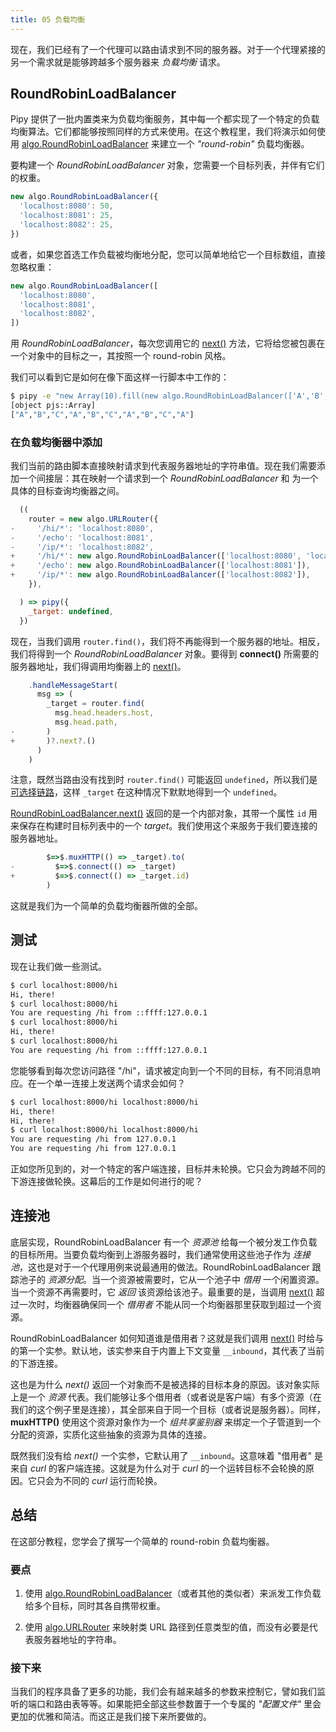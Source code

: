 ```yaml
---
title: 05 负载均衡
---
```


现在，我们已经有了一个代理可以路由请求到不同的服务器。对于一个代理紧接的另一个需求就是能够跨越多个服务器来 _负载均衡_ 请求。

## RoundRobinLoadBalancer

Pipy 提供了一批内置类来为负载均衡服务，其中每一个都实现了一个特定的负载均衡算法。它们都能够按照同样的方式来使用。在这个教程里，我们将演示如何使用 [algo.RoundRobinLoadBalancer](/reference/api/algo/RoundRobinLoadBalancer) 来建立一个 _"round-robin"_ 负载均衡器。

要构建一个 _RoundRobinLoadBalancer_ 对象，您需要一个目标列表，并伴有它们的权重。

``` js
new algo.RoundRobinLoadBalancer({
  'localhost:8080': 50,
  'localhost:8081': 25,
  'localhost:8082': 25,
})
```

或者，如果您首选工作负载被均衡地分配，您可以简单地给它一个目标数组，直接忽略权重：

``` js
new algo.RoundRobinLoadBalancer([
  'localhost:8080',
  'localhost:8081',
  'localhost:8082',
])
```

用 _RoundRobinLoadBalancer_，每次您调用它的 [next()](/reference/api/algo/RoundRobinLoadBalancer/next) 方法，它将给您被包裹在一个对象中的目标之一，其按照一个 round-robin 风格。

我们可以看到它是如何在像下面这样一行脚本中工作的：

``` sh
$ pipy -e "new Array(10).fill(new algo.RoundRobinLoadBalancer(['A','B','C'])).map(b => b.next().id)" 2> /dev/null
[object pjs::Array]
["A","B","C","A","B","C","A","B","C","A"]
```

### 在负载均衡器中添加

我们当前的路由脚本直接映射请求到代表服务器地址的字符串值。现在我们需要添加一个间接层：其在映射一个请求到一个 _RoundRobinLoadBalancer_ 和 为一个具体的目标查询均衡器之间。

``` js
  ((
    router = new algo.URLRouter({
-     '/hi/*': 'localhost:8080',
-     '/echo': 'localhost:8081',
-     '/ip/*': 'localhost:8082',
+     '/hi/*': new algo.RoundRobinLoadBalancer(['localhost:8080', 'localhost:8082']),
+     '/echo': new algo.RoundRobinLoadBalancer(['localhost:8081']),
+     '/ip/*': new algo.RoundRobinLoadBalancer(['localhost:8082']),
    }),

  ) => pipy({
    _target: undefined,
  })
```

现在，当我们调用 `router.find()`，我们将不再能得到一个服务器的地址。相反，我们将得到一个 _RoundRobinLoadBalancer_ 对象。要得到 **connect()** 所需要的服务器地址，我们得调用均衡器上的 [next()](/reference/api/algo/RoundRobinLoadBalancer/next)。

``` js
    .handleMessageStart(
      msg => (
        _target = router.find(
          msg.head.headers.host,
          msg.head.path,
-       )
+       )?.next?.()
      )
    )
```

注意，既然当路由没有找到时 `router.find()` 可能返回 `undefined`，所以我们是 [可选择链路](https://developer.mozilla.org/docs/Web/JavaScript/Reference/Operators/Optional_chaining)，这样 `_target` 在这种情况下默默地得到一个 `undefined`。

[RoundRobinLoadBalancer.next()](/reference/api/algo/RoundRobinLoadBalancer/next) 返回的是一个内部对象，其带一个属性 `id` 用来保存在构建时目标列表中的一个 _target_。我们使用这个来服务于我们要连接的服务器地址。

``` js
        $=>$.muxHTTP(() => _target).to(
-         $=>$.connect(() => _target)
+         $=>$.connect(() => _target.id)
        )
```

这就是我们为一个简单的负载均衡器所做的全部。

## 测试

现在让我们做一些测试。

``` sh
$ curl localhost:8000/hi
Hi, there!
$ curl localhost:8000/hi
You are requesting /hi from ::ffff:127.0.0.1
$ curl localhost:8000/hi
Hi, there!
$ curl localhost:8000/hi
You are requesting /hi from ::ffff:127.0.0.1
```

您能够看到每次您访问路径 "/hi"，请求被定向到一个不同的目标，有不同消息响应。在一个单一连接上发送两个请求会如何？

``` sh
$ curl localhost:8000/hi localhost:8000/hi
Hi, there!
Hi, there!
$ curl localhost:8000/hi localhost:8000/hi
You are requesting /hi from 127.0.0.1
You are requesting /hi from 127.0.0.1
```

正如您所见到的，对一个特定的客户端连接，目标并未轮换。它只会为跨越不同的下游连接做轮换。这幕后的工作是如何进行的呢？

## 连接池

底层实现，RoundRobinLoadBalancer 有一个 _资源池_ 给每一个被分发工作负载的目标所用。当要负载均衡到上游服务器时，我们通常使用这些池子作为 _连接池_，这也是对于一个代理用例来说最通用的做法。RoundRobinLoadBalancer 跟踪池子的 _资源分配_。当一个资源被需要时，它从一个池子中 _借用_ 一个闲置资源。当一个资源不再需要时，它 _返回_ 该资源给该池子。最重要的是，当调用 [next()](/reference/api/RoundRobinLoadBalancer/next) 超过一次时，均衡器确保同一个 _借用者_ 不能从同一个均衡器那里获取到超过一个资源。

RoundRobinLoadBalancer 如何知道谁是借用者？这就是我们调用 [next()](/reference/api/RoundRobinLoadBalancer/next) 时给与的第一个实参。默认地，该实参来自于内置上下文变量 `__inbound`，其代表了当前的下游连接。

这也是为什么 _next()_ 返回一个对象而不是被选择的目标本身的原因。该对象实际上是一个 _资源_ 代表。我们能够让多个借用者（或者说是客户端）有多个资源（在我们的这个例子里是连接），其全部来自于同一个目标（或者说是服务器）。同样，**muxHTTP()** 使用这个资源对象作为一个 _组共享鉴别器_ 来绑定一个子管道到一个分配的资源，实质化这些抽象的资源为具体的连接。

既然我们没有给 _next()_ 一个实参，它默认用了 `__inbound`。这意味着 "借用者" 是来自 _curl_ 的客户端连接。这就是为什么对于 _curl_ 的一个运转目标不会轮换的原因。它只会为不同的 _curl_ 运行而轮换。

## 总结

在这部分教程，您学会了撰写一个简单的 round-robin 负载均衡器。

### 要点

1. 使用 [algo.RoundRobinLoadBalancer](/reference/api/algo/RoundRobinLoadBalancer)（或者其他的类似者）来派发工作负载给多个目标，同时其各自携带权重。

2. 使用 [algo.URLRouter](/reference/api/algo/URLRouter) 来映射类 URL 路径到任意类型的值，而没有必要是代表服务器地址的字符串。

### 接下来

当我们的程序具备了更多的功能，我们会有越来越多的参数来控制它，譬如我们监听的端口和路由表等等。如果能把全部这些参数置于一个专属的 _"配置文件"_ 里会更加的优雅和简洁。而这正是我们接下来所要做的。